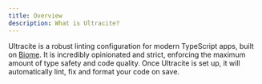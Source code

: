 ```yaml
---
title: Overview
description: What is Ultracite?
---
```


Ultracite is a robust linting configuration for modern TypeScript apps, built on [Biome](https://biomejs.dev/). It is incredibly opinionated and strict, enforcing the maximum amount of type safety and code quality. Once Ultracite is set up, it will automatically lint, fix and format your code on save.
